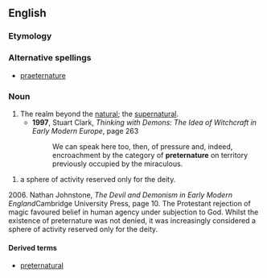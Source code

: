 ==English==

===Etymology===
{{prefix|preter|nature}}

===Alternative spellings===
*[[praeternature]]

===Noun===
{{en-noun|-}}

# The realm beyond the [[natural]]; the [[supernatural]].
#*'''1997''', Stuart Clark, ''Thinking with Demons: The Idea of Witchcraft in Early Modern Europe'', page 263
#*:We can speak here too, then, of pressure and, indeed, encroachment by the category of '''preternature''' on territory previously occupied by the miraculous.  

#a sphere of activity reserved only for the deity.
2006. Nathan Johnstone, ''The Devil and Demonism in Early Modern England
''Cambridge University Press, page 10.
The Protestant rejection of magic favoured belief in human agency under subjection to God. Whilst the existence of preternature was not denied, it was increasingly considered a sphere of activity reserved only for the deity.


====Derived terms====
*[[preternatural]]